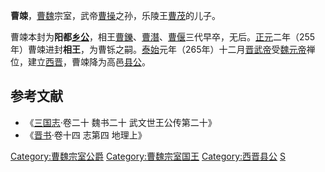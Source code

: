 '''曹竦'''，[[曹魏|曹魏]]宗室，武帝[[曹操|曹操]]之孙，乐陵王[[曹茂|曹茂]]的儿子。

曹竦本封为'''阳都[[乡公|乡公]]'''，相王[[曹鑠|曹鑠]]、[[曹潛|曹潛]]、[[曹偃|曹偃]]三代早卒，无后。[[正元_(曹魏)|正元]]二年（255年）曹竦进封'''相王'''，为曹铄之嗣。[[泰始_(西晋)|泰始]]元年（265年）十二月[[晋武帝|晋武帝]]受[[魏元帝|魏元帝]]禅位，建立[[西晋|西晋]]，曹竦降为高邑[[县公|县公]]。
==参考文献==
* 《[[三国志|三国志]]·卷二十 魏书二十 武文世王公传第二十》
* 《[[晋书|晋书]]·卷十四 志第四 地理上》
{{DEFAULTSORT:C}}
[[Category:曹魏宗室公爵|Category:曹魏宗室公爵]]
[[Category:曹魏宗室国王|Category:曹魏宗室国王]]
[[Category:西晋县公|Category:西晋县公]]
[[Category:曹姓|S]]